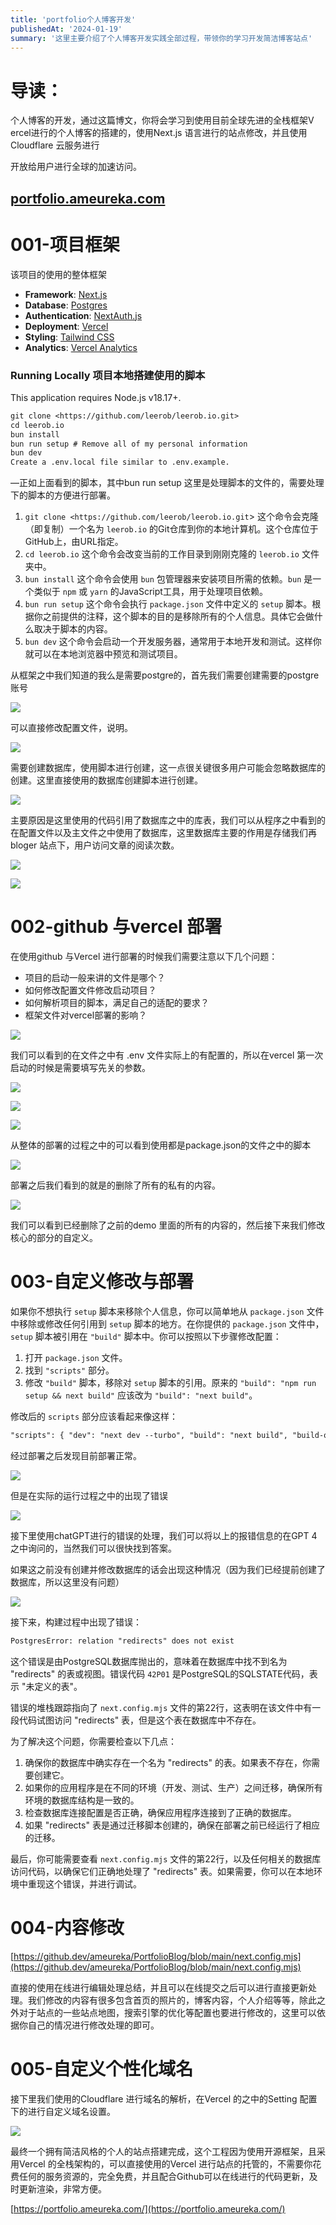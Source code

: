 ```yaml
---
title: 'portfolio个人博客开发'
publishedAt: '2024-01-19'
summary: '这里主要介绍了个人博客开发实践全部过程，带领你的学习开发简洁博客站点'
---
```


# 导读：

个人博客的开发，通过这篇博文，你将会学习到使用目前全球先进的全栈框架V ercel进行的个人博客的搭建的，使用Next.js 语言进行的站点修改，并且使用Cloudflare 云服务进行

开放给用户进行全球的加速访问。

## [portfolio.ameureka.com](https://portfolio.ameureka.com/)

# **001-项目框架**

该项目的使用的整体框架

* **Framework**: [Next.js](https://nextjs.org/)
* **Database**: [Postgres](https://vercel.com/postgres)
* **Authentication**: [NextAuth.js](https://next-auth.js.org/)
* **Deployment**: [Vercel](https://vercel.com/)
* **Styling**: [Tailwind CSS](https://tailwindcss.com/)
* **Analytics**: [Vercel Analytics](https://vercel.com/analytics)

### Running Locally 项目本地搭建使用的脚本

This application requires Node.js v18.17+.

```txt
git clone <https://github.com/leerob/leerob.io.git>
cd leerob.io
bun install
bun run setup # Remove all of my personal information
bun dev
Create a .env.local file similar to .env.example.
```

—正如上面看到的脚本，其中bun run setup 这里是处理脚本的文件的，需要处理下的脚本的方便进行部署。

1. `git clone <https://github.com/leerob/leerob.io.git`> 这个命令会克隆（即复制）一个名为 `leerob.io` 的Git仓库到你的本地计算机。这个仓库位于GitHub上，由URL指定。
2. `cd leerob.io` 这个命令会改变当前的工作目录到刚刚克隆的 `leerob.io` 文件夹中。
3. `bun install` 这个命令会使用 `bun` 包管理器来安装项目所需的依赖。`bun` 是一个类似于 `npm` 或 `yarn` 的JavaScript工具，用于处理项目依赖。
4. `bun run setup` 这个命令会执行 `package.json` 文件中定义的 `setup` 脚本。根据你之前提供的注释，这个脚本的目的是移除所有的个人信息。具体它会做什么取决于脚本的内容。
5. `bun dev` 这个命令会启动一个开发服务器，通常用于本地开发和测试。这样你就可以在本地浏览器中预览和测试项目。

从框架之中我们知道的我么是需要postgre的，首先我们需要创建需要的postgre 账号

![](https://picdata.ameureka.com/makeportfilio%2FUntitled.png)

可以直接修改配置文件，说明。

![](https://picdata.ameureka.com/makeportfilio%2FUntitled%201.png)

需要创建数据库，使用脚本进行创建，这一点很关键很多用户可能会忽略数据库的创建。这里直接使用的数据库创建脚本进行创建。

![](https://picdata.ameureka.com/makeportfilio%2FUntitled%204.png)

主要原因是这里使用的代码引用了数据库之中的库表，我们可以从程序之中看到的在配置文件以及主文件之中使用了数据库，这里数据库主要的作用是存储我们再bloger 站点下，用户访问文章的阅读次数。

![](https://picdata.ameureka.com/makeportfilio%2FUntitled%205.png)

![](https://picdata.ameureka.com/makeportfilio%2FUntitled%206.png)

# **002-github 与vercel 部署**

在使用github 与Vercel 进行部署的时候我们需要注意以下几个问题：

* 项目的启动一般来讲的文件是哪个？
* 如何修改配置文件修改启动项目？
* 如何解析项目的脚本，满足自己的适配的要求？
* 框架文件对vercel部署的影响？

![](https://picdata.ameureka.com/makeportfilio%2FUntitled%207.png)

我们可以看到的在文件之中有 .env 文件实际上的有配置的，所以在vercel 第一次启动的时候是需要填写先关的参数。

![](https://picdata.ameureka.com/makeportfilio%2FUntitled%208.png)

![](https://picdata.ameureka.com/makeportfilio%2FUntitled%209.png)

![](https://picdata.ameureka.com/makeportfilio%2FUntitled%2010.png)

从整体的部署的过程之中的可以看到使用都是package.json的文件之中的脚本

![](https://picdata.ameureka.com/makeportfilio%2FUntitled%2011.png)

部署之后我们看到的就是的删除了所有的私有的内容。

![](https://picdata.ameureka.com/makeportfilio%2FUntitled%2012.png)

我们可以看到已经删除了之前的demo 里面的所有的内容的，然后接下来我们修改核心的部分的自定义。

# **003-自定义修改与部署**

如果你不想执行 `setup` 脚本来移除个人信息，你可以简单地从 `package.json` 文件中移除或修改任何引用到 `setup` 脚本的地方。在你提供的 `package.json` 文件中，`setup` 脚本被引用在 `"build"` 脚本中。你可以按照以下步骤修改配置：

1. 打开 `package.json` 文件。
2. 找到 `"scripts"` 部分。
3. 修改 `"build"` 脚本，移除对 `setup` 脚本的引用。原来的 `"build": "npm run setup && next build"` 应该改为 `"build": "next build"`。

修改后的 `scripts` 部分应该看起来像这样：

```txt
"scripts": { "dev": "next dev --turbo", "build": "next build", "build-only": "next build", "start": "next start", "setup": "node ./setup.mjs" },
```
经过部署之后发现目前部署正常。

![](https://picdata.ameureka.com/makeportfilio%2FUntitled%2013.png)

但是在实际的运行过程之中的出现了错误

![](https://picdata.ameureka.com/makeportfilio%2FUntitled%2014.png)

接下里使用chatGPT进行的错误的处理，我们可以将以上的报错信息的在GPT 4 之中询问的，当然我们可以很快找到答案。

如果这之前没有创建并修改数据库的话会出现这种情况（因为我们已经提前创建了数据库，所以这里没有问题）

![](https://picdata.ameureka.com/makeportfilio%2FUntitled%2015.png)

接下来，构建过程中出现了错误：

```txt
PostgresError: relation "redirects" does not exist
```

这个错误是由PostgreSQL数据库抛出的，意味着在数据库中找不到名为 "redirects" 的表或视图。错误代码 `42P01` 是PostgreSQL的SQLSTATE代码，表示 "未定义的表"。

错误的堆栈跟踪指向了 `next.config.mjs` 文件的第22行，这表明在该文件中有一段代码试图访问 "redirects" 表，但是这个表在数据库中不存在。

为了解决这个问题，你需要检查以下几点：

1. 确保你的数据库中确实存在一个名为 "redirects" 的表。如果表不存在，你需要创建它。
2. 如果你的应用程序是在不同的环境（开发、测试、生产）之间迁移，确保所有环境的数据库结构是一致的。
3. 检查数据库连接配置是否正确，确保应用程序连接到了正确的数据库。
4. 如果 "redirects" 表是通过迁移脚本创建的，确保在部署之前已经运行了相应的迁移。

最后，你可能需要查看 `next.config.mjs` 文件的第22行，以及任何相关的数据库访问代码，以确保它们正确地处理了 "redirects" 表。如果需要，你可以在本地环境中重现这个错误，并进行调试。

# **004-内容修改**

[https://github.dev/ameureka/PortfolioBlog/blob/main/next.config.mjs](https://github.dev/ameureka/PortfolioBlog/blob/main/next.config.mjs)

直接的使用在线进行编辑处理总结，并且可以在线提交之后可以进行直接更新处理。我们修改的内容有很多包含首页的照片的，博客内容，个人介绍等等，除此之外对于站点的一些站点地图，搜索引擎的优化等配置也要进行修改的，这里可以依据你自己的情况进行修改处理的即可。

# **005-自定义个性化域名**

接下里我们使用的Cloudflare 进行域名的解析，在Vercel 的之中的Setting 配置下的进行自定义域名设置。

![](https://picdata.ameureka.com/makeportfilio%2FUntitled%2016.png)

最终一个拥有简洁风格的个人的站点搭建完成，这个工程因为使用开源框架，且采用Vercel 的全栈架构的，可以直接使用的Vercel 进行站点的托管的，不需要你花费任何的服务资源的，完全免费，并且配合Github可以在线进行的代码更新，及时更新渲染，非常方便。

[https://portfolio.ameureka.com/](https://portfolio.ameureka.com/)
